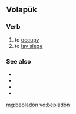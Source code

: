 ==Volapük==

===Verb===
{{infl|vo|verb}}

# to [[occupy]]
# to [[lay siege]]

===See also===
* {{l|vo|beleseatoyn}}
* {{l|vo|beleseatön}}
* {{l|vo|beseidoyn}}
* {{l|vo|beseidön}}

[[mg:bepladön]]
[[vo:bepladön]]